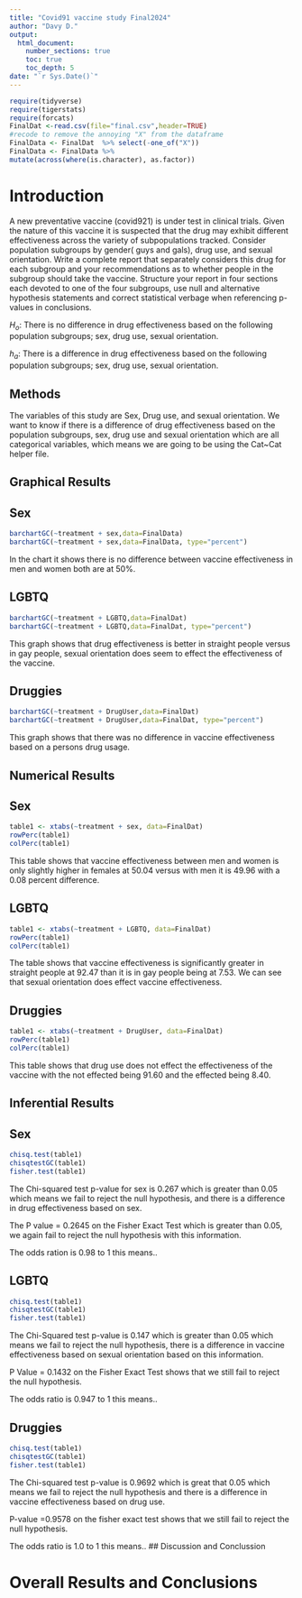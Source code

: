 ```yaml
---
title: "Covid91 vaccine study Final2024"
author: "Davy D."
output:
  html_document:
    number_sections: true
    toc: true
    toc_depth: 5
date: "`r Sys.Date()`" 
---
```


```r
require(tidyverse)
require(tigerstats)
require(forcats)
FinalDat <-read.csv(file="final.csv",header=TRUE)
#recode to remove the annoying "X" from the dataframe
FinalData <- FinalDat  %>% select(-one_of("X"))
FinalData <- FinalData %>%
mutate(across(where(is.character), as.factor))
```

# Introduction

A new  preventative vaccine (covid921) is under test in clinical trials. Given the nature of this vaccine it is suspected that the drug may exhibit different effectiveness across the variety of subpopulations tracked. Consider population subgroups by gender( guys and gals), drug use, and sexual orientation. Write a complete report that separately considers this drug for each subgroup and your recommendations as to whether people in the subgroup should take the vaccine. Structure your report in four sections each devoted to one of the four subgroups, use null and alternative hypothesis statements and correct statistical verbage when referencing p-values in conclusions.

$H_o$: There is no difference in drug effectiveness based on the following population subgroups; sex, drug use, sexual orientation.

$h_a$: There is a difference in drug effectiveness based on the following population subgroups; sex, drug use, sexual orientation.


## Methods

The variables of this study are Sex, Drug use, and sexual orientation.
We want to know if there is a difference of drug effectiveness based on the population subgroups, sex, drug use and sexual orientation which are all categorical variables, which means we are going to be using the Cat~Cat helper file. 


## Graphical Results

## Sex

```r
barchartGC(~treatment + sex,data=FinalData)
barchartGC(~treatment + sex,data=FinalData, type="percent")

```


In the chart it shows there is no difference between vaccine effectiveness in men and women both are at 50%.  
 
## LGBTQ  
```r
barchartGC(~treatment + LGBTQ,data=FinalDat)
barchartGC(~treatment + LGBTQ,data=FinalDat, type="percent")

```

This graph shows that drug effectiveness is better in straight people versus in gay people, sexual orientation does seem to effect the effectiveness of the vaccine.

## Druggies

```r
barchartGC(~treatment + DrugUser,data=FinalDat)
barchartGC(~treatment + DrugUser,data=FinalDat, type="percent")

```

This graph shows that there was no difference in vaccine effectiveness based on a persons drug usage. 

## Numerical Results

## Sex
```r
table1 <- xtabs(~treatment + sex, data=FinalDat)
rowPerc(table1)
colPerc(table1)
```
This table shows that vaccine effectiveness between men and women is only slightly higher in females at 50.04 versus with men it is 49.96 with a 0.08 percent difference.

## LGBTQ
```r
table1 <- xtabs(~treatment + LGBTQ, data=FinalDat)
rowPerc(table1)
colPerc(table1)
```
The table shows that vaccine effectiveness is significantly greater in straight people at 92.47 than it is in gay people being at 7.53. We can see that sexual orientation does effect vaccine effectiveness.

## Druggies
```r
table1 <- xtabs(~treatment + DrugUser, data=FinalDat)
rowPerc(table1)
colPerc(table1)
```
This table shows that drug use does not effect the effectiveness of the vaccine with the not effected being 91.60 and the effected being 8.40. 

## Inferential Results

## Sex 
```r
chisq.test(table1)
chisqtestGC(table1)
fisher.test(table1)
```

The Chi-squared test p-value for sex is 0.267 which is greater than 0.05 which means we fail to reject the null hypothesis, and there is a difference in drug effectiveness based on sex.

The P value = 0.2645 on the Fisher Exact Test which is greater than 0.05, we again fail to reject the null hypothesis with this information. 

The odds ration is 0.98 to 1 this means..

## LGBTQ
```r
chisq.test(table1)
chisqtestGC(table1)
fisher.test(table1)
```

The Chi-Squared test p-value is 0.147 which is greater than 0.05 which means we fail to reject the null hypothesis, there is a difference in vaccine effectiveness based on sexual orientation based on this information. 

P Value = 0.1432 on the Fisher Exact Test shows that we still fail to reject the null hypothesis.

The odds ratio is 0.947 to 1 this means..

## Druggies
```r
chisq.test(table1)
chisqtestGC(table1)
fisher.test(table1)
```

The Chi-squared test p-value is 0.9692 which is great that 0.05 which means we fail to reject the null hypothesis and there is a difference in vaccine effectiveness based on drug use. 

P-value =0.9578 on the fisher exact test shows that we still fail to reject the null hypothesis.

The odds ratio is 1.0 to 1 this means.. 
## Discussion and Conclussion

# Overall Results and Conclusions